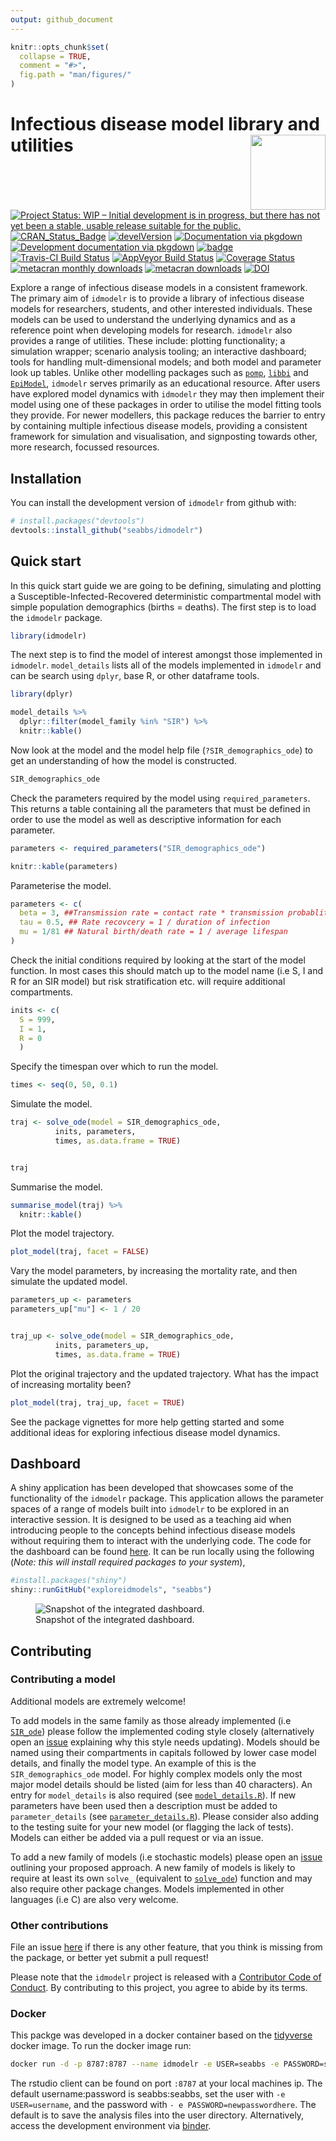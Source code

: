 ```yaml
---
output: github_document
---
```


<!-- README.md is generated from README.Rmd. Please edit that file -->

```r
knitr::opts_chunk$set(
  collapse = TRUE,
  comment = "#>",
  fig.path = "man/figures/"
)
```

#  Infectious disease model library and utilities  <img src="man/figures/logo.png" align="right" alt="" width="120" />

[![Project Status: WIP – Initial development is in progress, but there has not yet been a stable, usable release suitable for the public.](https://www.repostatus.org/badges/latest/wip.svg)](https://www.repostatus.org/#wip)
[![CRAN_Status_Badge](http://www.r-pkg.org/badges/version/idmodelr)](https://cran.r-project.org/package=idmodelr)
[![develVersion](https://img.shields.io/badge/devel%20version-0.3.0-blue.svg?style=flat)](https://github.com/idmodelr)
[![Documentation via pkgdown](https://img.shields.io/badge/Documentation-click here!-lightgrey.svg?style=flat)](https://www.samabbott.co.uk/idmodelr/)
[![Development documentation via pkgdown](https://img.shields.io/badge/Development Documentation-click here!-lightblue.svg?style=flat)](https://www.samabbott.co.uk/idmodelr/dev)
[![badge](https://img.shields.io/badge/Launch-idmodelr-lightblue.svg)](https://mybinder.org/v2/gh/seabbs/idmodelr/master?urlpath=rstudio)
[![Travis-CI Build Status](https://travis-ci.org/seabbs/idmodelr.svg?branch=master)](https://travis-ci.org/seabbs/idmodelr)
[![AppVeyor Build Status](https://ci.appveyor.com/api/projects/status/github/seabbs/idmodelr?branch=master&svg=true)](https://ci.appveyor.com/project/seabbs/idmodelr)
[![Coverage Status](https://img.shields.io/codecov/c/github/seabbs/idmodelr/master.svg)](https://codecov.io/github/seabbs/idmodelr?branch=master)
[![metacran monthly downloads](http://cranlogs.r-pkg.org/badges/idmodelr)](https://cran.r-project.org/package=idmodelr)
[![metacran downloads](http://cranlogs.r-pkg.org/badges/grand-total/idmodelr?color=ff69b4)](https://cran.r-project.org/package=idmodelr)
[![DOI](https://zenodo.org/badge/DOI/10.5281/zenodo.2641048.svg)](https://doi.org/10.5281/zenodo.2641048)

Explore a range of infectious disease models in a consistent framework. The primary aim of `idmodelr` is to provide a library of infectious disease models for researchers, students, and other interested individuals. These models can be used to understand the underlying dynamics and as a reference point when developing models for research. `idmodelr` also provides a range of utilities. These include: plotting functionality; a simulation wrapper; scenario analysis tooling; an interactive dashboard; tools for handling mult-dimensional models; and both model and parameter look up tables. Unlike other modelling packages such as [`pomp`](https://kingaa.github.io/pomp/), [`libbi`](http://libbi.org) and [`EpiModel`](http://www.epimodel.org), `idmodelr` serves primarily as an educational resource. After users have explored model dynamics with `idmodelr` they may then implement their model using one of these packages in order to utilise the model fitting tools they provide.  For newer modellers, this package reduces the barrier to entry by containing multiple infectious disease models, providing a consistent framework for simulation and visualisation, and signposting towards other, more research, focussed resources. 

## Installation

You can install the development version of `idmodelr` from github with:

```r
# install.packages("devtools")
devtools::install_github("seabbs/idmodelr")
```

## Quick start

In this quick start guide we are going to be defining, simulating and plotting a Susceptible-Infected-Recovered deterministic compartmental model with simple population demographics (births = deaths). The first step is to load the `idmodelr` package.

```r
library(idmodelr)
```

The next step is to find the model of interest amongst those implemented in `idmodelr`. `model_details` lists all of the models implemented in `idmodelr` and can be search using `dplyr`, base R, or other dataframe tools. 

```r
library(dplyr)

model_details %>% 
  dplyr::filter(model_family %in% "SIR") %>% 
  knitr::kable()
```

Now look at the model and the model help file (`?SIR_demographics_ode`) to get an understanding of how the model is constructed.

```r
SIR_demographics_ode
```

Check the parameters required by the model using `required_parameters`. This returns a table containing all the parameters that must be defined in order to use the model as well as descriptive information for each parameter. 

```r
parameters <- required_parameters("SIR_demographics_ode")

knitr::kable(parameters)
```

Parameterise the model.

```r
parameters <- c(
  beta = 3, ##Transmission rate = contact rate * transmission probablity
  tau = 0.5, ## Rate recovcery = 1 / duration of infection
  mu = 1/81 ## Natural birth/death rate = 1 / average lifespan
)
```

Check the initial conditions required by looking at the start of the model function. In most cases this should match up to the model name (i.e S, I and R for an SIR model) but risk stratification etc. will require additional compartments.

```r
inits <- c(
  S = 999,
  I = 1,
  R = 0
  )
```

Specify the timespan over which to run the model.

```r
times <- seq(0, 50, 0.1)
```

Simulate the model.


```r
traj <- solve_ode(model = SIR_demographics_ode,
          inits, parameters,
          times, as.data.frame = TRUE)


traj
```

Summarise the model. 

```r
summarise_model(traj) %>% 
  knitr::kable()
```

Plot the model trajectory.

```r
plot_model(traj, facet = FALSE)
```


Vary the model parameters, by increasing the mortality rate, and then simulate the updated model.

```r
parameters_up <- parameters
parameters_up["mu"] <- 1 / 20


traj_up <- solve_ode(model = SIR_demographics_ode,
          inits, parameters_up,
          times, as.data.frame = TRUE)

```

Plot the original trajectory and the updated trajectory. What has the impact of increasing mortality been?

```r
plot_model(traj, traj_up, facet = TRUE)
```

See the package vignettes for more help getting started and some additional ideas for exploring infectious disease model dynamics.

## Dashboard 

A shiny application has been developed that showcases some of the functionality of the `idmodelr` package. This application allows the parameter spaces of a range of models built into `idmodelr` to be explored in an interactive session. It is designed to be used as a teaching aid when introducing people to the concepts behind infectious disease models without requiring them to interact with the underlying code. The code for the dashboard can be found [here](https://github.com/seabbs/exploreidmodels). It can be run locally using the following (*Note: this will install required packages to your system*), 

```r
#install.packages("shiny")
shiny::runGitHub("exploreidmodels", "seabbs")
```

![Snapshot of the integrated dashboard.](man/figures/exploreidmodels.png)


## Contributing 

### Contributing a model

Additional models are extremely welcome! 

To add models in the same family as those already implemented (i.e [`SIR_ode`](https://github.com/seabbs/idmodelr/blob/master/R/SIR.R)) please follow the implemented coding style closely (alternatively open an [issue](https://github.com/seabbs/idmodelr/issues) explaining why this style needs updating). Models should be named using their compartments in capitals followed by lower case model details, and finally the model type. An example of this is the `SIR_demographics_ode` model. For highly complex models only the most major model details should be listed (aim for less than 40 characters). An entry for `model_details` is also required (see [`model_details.R`](https://github.com/seabbs/idmodelr/blob/master/data-raw/model_details.R for help with this)). If new parameters have been used then a description must be added to `parameter_details` (see [`parameter_details.R`](https://github.com/seabbs/idmodelr/blob/master/data-raw/parameter_details.R)). Please consider also adding to the testing suite for your new model (or flagging the lack of tests). Models can either be added via a pull request or via an issue. 

To add a new family of models (i.e stochastic models) please open an [issue](https://github.com/seabbs/idmodelr/issues) outlining your proposed approach. A new family of models is likely to require at least its own `solve_` (equivalent to [`solve_ode`](https://github.com/seabbs/idmodelr/blob/master/R/solve.R)) function and may also require other package changes. Models implemented in other languages (i.e C) are also very welcome.

### Other contributions

File an issue [here](https://github.com/seabbs/idmodelr/issues) if there is any other feature, that you think is missing from the package, or better yet submit a pull request!

Please note that the `idmodelr` project is released with a [Contributor Code of Conduct](.github/CODE_OF_CONDUCT.md). By contributing to this project, you agree to abide by its terms.

### Docker

This packge was developed in a docker container based on the [tidyverse](https://hub.docker.com/r/rocker/tidyverse/) docker image. To run the docker image run:

```bash
docker run -d -p 8787:8787 --name idmodelr -e USER=seabbs -e PASSWORD=seabbs seabbs/idmodelr
```

The rstudio client can be found on port `:8787` at your local machines ip. The default username:password is seabbs:seabbs, set the user with `-e USER=username`, and the password with ` - e PASSWORD=newpasswordhere`. The default is to save the analysis files into the user directory. Alternatively, access the development environment via [binder](https://mybinder.org/v2/gh/seabbs/idmodelr/master?urlpath=rstudio).

